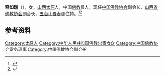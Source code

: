 '''释如瑞'''（{{bd|1957年|}}），女，[[山西|山西]][[太原|太原]]人，中国[[佛教|佛教]]僧人，现任[[中国佛教协会|中国佛教协会]]副会长、[[山西省佛教协会|山西省佛教协会]]副会长，[[五台山|五台山]][[普寿寺|普寿寺]]住持。<ref>{{Cite web|title=如瑞法师简介|url=http://www.pushousi.net/index.php/wap/info_18.html|accessdate=2020-11-11|work=普寿寺}}</ref><ref>{{Cite web|title=如瑞法师|url=http://www.wutaishanfojiao.com/content-24-20-1.html|accessdate=2020-11-11|work=五台山佛教}}</ref>

== 参考资料 ==
{{reflist}}

{{中国人物小作品}}
{{Navboxes 
| title  = 如瑞在[[中国佛教协会|中国佛教协会]]的职务
| list1  =
{{中国佛教协会第六届理事会}}
{{中国佛教协会第七届理事会}}
{{中国佛教协会第八届理事会}}
{{中国佛教协会第九届理事会}}
{{中国佛教协会第十届理事会}}
}}

{{Authority control}}
{{DEFAULTSORT:Shi}}
[[Category:太原人|Category:太原人]]
[[Category:中华人民共和国佛教出家女众|Category:中华人民共和国佛教出家女众]]
[[Category:中国佛教协会常务理事|Category:中国佛教协会常务理事]]
[[Category:中国佛教协会副会长|Category:中国佛教协会副会长]]